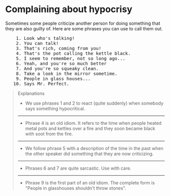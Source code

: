 # Complaining about hypocrisy

Sometimes some people criticize another person for doing something that they are also guilty of. Here are some phrases you can use to call them out.

<pre className="text-xl font-semibold font-sans leading-3">
    1. Look who's talking!
    2. You can talk!
    3. That's rich, coming from you!
    4. That's the pot calling the kettle black.
    5. I seem to remember, not so long ago...
    6. Yeah, and you're so much better
    7. And you're so squeaky clean.
    8. Take a look in the mirror sometime.
    9. People in glass houses...
   10. Says Mr. Perfect.
</pre>

> Explanations
>
> - We use phrases 1 and 2 to react (quite suddenly) when somebody says something hypocritical.
>
> ---
>
> - Phrase 4 is an old idiom. It refers to the time when people heated metal pots and kettles over a fire and they soon became black with soot from the fire.
>
> ---
>
> - We follow phrase 5 with a description of the time in the past when the other speaker did something that they are now criticizing.
>
> ---
>
> - Phrases 6 and 7 are quite sarcastic. Use with care.
>
> ---
>
> - Phrase 9 is the first part of an old idiom. The complete form is "People in glasshouses shouldn't throw stones".
